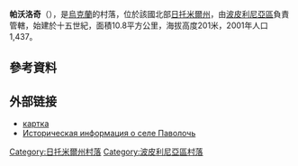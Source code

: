 {{coord|49|52|9|N|29|26|57|E|scale:30000|display=title}}

'''帕沃洛奇'''（{{lang-uk|Паволоч}}），是[[烏克蘭|烏克蘭]]的村落，位於該國北部[[日托米爾州|日托米爾州]]，由[[波皮利尼亞區|波皮利尼亞區]]負責管轄，始建於十五世紀，面積10.8平方公里，海拔高度201米，2001年人口1,437。

==參考資料==
{{reflist}}

==外部链接==
* [http://gska2.rada.gov.ua/pls/z7502/A005?rdat1=02.10.2009&rf7571=10447 картка]{{dead link|date=2018年2月 |bot=InternetArchiveBot |fix-attempted=yes }}
* [http://www.surnameindex.info/info/kiev/skvira/pavoloch/index.html Историческая информация о селе Паволочь] {{Wayback|url=http://www.surnameindex.info/info/kiev/skvira/pavoloch/index.html |date=20211117181313 }} {{ref-ru}}

{{DEFAULTSORT:Паволоч}}
[[Category:日托米爾州村落|Category:日托米爾州村落]]
[[Category:波皮利尼亞區村落|Category:波皮利尼亞區村落]]


{{Zhytomyr-geo-stub}}